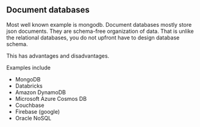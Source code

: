 ## Document databases

Most well known example is mongodb.
Document databases mostly store json documents.
They are schema-free organization of data.
That is unlike the relational databases, you do not upfront have to design database schema.

This has advantages and disadvantages.


Examples include

- MongoDB
- Databricks
- Amazon DynamoDB
- Microsoft Azure Cosmos DB
- Couchbase
- Firebase (google)
- Oracle NoSQL


